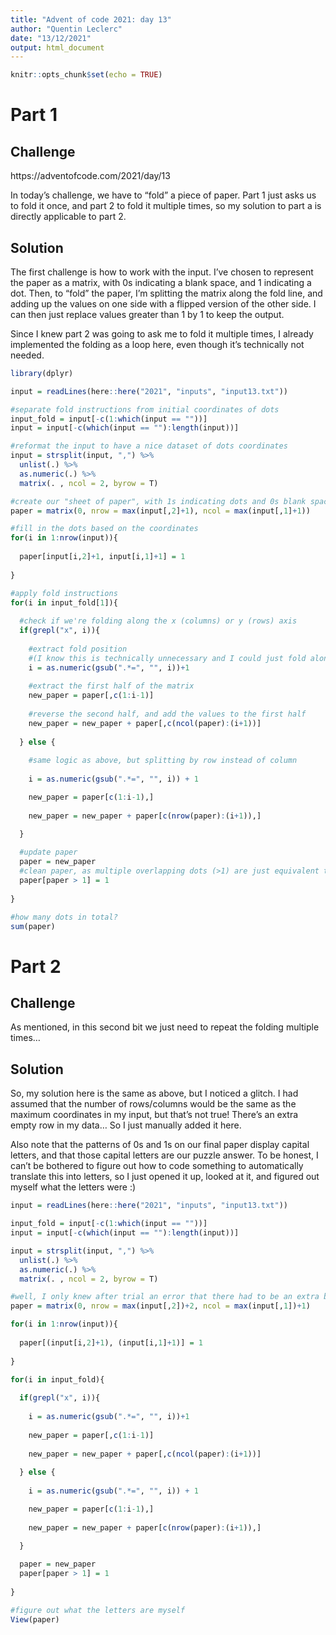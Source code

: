 ```yaml
---
title: "Advent of code 2021: day 13"
author: "Quentin Leclerc"
date: "13/12/2021"
output: html_document
---
```


```r
knitr::opts_chunk$set(echo = TRUE)
```

# Part 1

## Challenge

https://adventofcode.com/2021/day/13

In today's challenge, we have to "fold" a piece of paper. Part 1 just asks us to fold it once, and part 2 to fold it multiple times, so my solution to part a is directly applicable to part 2.

## Solution

The first challenge is how to work with the input. I've chosen to represent the paper as a matrix, with 0s indicating a blank space, and 1 indicating a dot. Then, to "fold" the paper, I'm splitting the matrix along the fold line, and adding up the values on one side with a flipped version of the other side. I can then just replace values greater than 1 by 1 to keep the output.

Since I knew part 2 was going to ask me to fold it multiple times, I already implemented the folding as a loop here, even though it's technically not needed.

```r

library(dplyr)

input = readLines(here::here("2021", "inputs", "input13.txt"))

#separate fold instructions from initial coordinates of dots
input_fold = input[-c(1:which(input == ""))]
input = input[-c(which(input == ""):length(input))]

#reformat the input to have a nice dataset of dots coordinates
input = strsplit(input, ",") %>%
  unlist(.) %>%
  as.numeric(.) %>%
  matrix(. , ncol = 2, byrow = T)

#create our "sheet of paper", with 1s indicating dots and 0s blank spaces
paper = matrix(0, nrow = max(input[,2]+1), ncol = max(input[,1]+1))

#fill in the dots based on the coordinates
for(i in 1:nrow(input)){
  
  paper[input[i,2]+1, input[i,1]+1] = 1
  
}

#apply fold instructions
for(i in input_fold[1]){
  
  #check if we're folding along the x (columns) or y (rows) axis
  if(grepl("x", i)){
    
    #extract fold position
    #(I know this is technically unnecessary and I could just fold along the middle point but meh)
    i = as.numeric(gsub(".*=", "", i))+1
    
    #extract the first half of the matrix
    new_paper = paper[,c(1:i-1)]
    
    #reverse the second half, and add the values to the first half
    new_paper = new_paper + paper[,c(ncol(paper):(i+1))]
    
  } else {
    
    #same logic as above, but splitting by row instead of column
    
    i = as.numeric(gsub(".*=", "", i)) + 1

    new_paper = paper[c(1:i-1),]
    
    new_paper = new_paper + paper[c(nrow(paper):(i+1)),]

  }
  
  #update paper
  paper = new_paper
  #clean paper, as multiple overlapping dots (>1) are just equivalent to one dot (1)
  paper[paper > 1] = 1
  
}

#how many dots in total?
sum(paper)

```





# Part 2

## Challenge

As mentioned, in this second bit we just need to repeat the folding multiple times...

## Solution

So, my solution here is the same as above, but I noticed a glitch. I had assumed that the number of rows/columns would be the same as the maximum coordinates in my input, but that's not true! There's an extra empty row in my data... So I just manually added it here.

Also note that the patterns of 0s and 1s on our final paper display capital letters, and that those capital letters are our puzzle answer. To be honest, I can't be bothered to figure out how to code something to automatically translate this into letters, so I just opened it up, looked at it, and figured out myself what the letters were :)

```r

input = readLines(here::here("2021", "inputs", "input13.txt"))

input_fold = input[-c(1:which(input == ""))]
input = input[-c(which(input == ""):length(input))]

input = strsplit(input, ",") %>%
  unlist(.) %>%
  as.numeric(.) %>%
  matrix(. , ncol = 2, byrow = T)

#well, I only knew after trial an error that there had to be an extra blank row in the matrix...
paper = matrix(0, nrow = max(input[,2])+2, ncol = max(input[,1])+1)

for(i in 1:nrow(input)){
  
  paper[(input[i,2]+1), (input[i,1]+1)] = 1
  
}

for(i in input_fold){
  
  if(grepl("x", i)){
    
    i = as.numeric(gsub(".*=", "", i))+1
    
    new_paper = paper[,c(1:i-1)]
    
    new_paper = new_paper + paper[,c(ncol(paper):(i+1))]
    
  } else {
    
    i = as.numeric(gsub(".*=", "", i)) + 1

    new_paper = paper[c(1:i-1),]
    
    new_paper = new_paper + paper[c(nrow(paper):(i+1)),]

  }
  
  paper = new_paper
  paper[paper > 1] = 1
  
}

#figure out what the letters are myself
View(paper)

```

